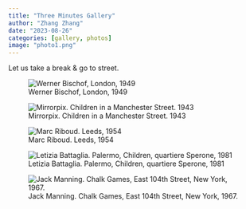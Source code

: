 ```yaml
---
title: "Three Minutes Gallery"
author: "Zhang Zhang"
date: "2023-08-26"
categories: [gallery, photos]
image: "photo1.png"
---
```


Let us take a break & go to street.



![Werner Bischof, London, 1949](photo1.png)

![Mirrorpix. Children in a Manchester Street. 1943](photo2.png)

![Marc Riboud. Leeds, 1954](photo3.png)

![Letizia Battaglia. Palermo, Children, quartiere Sperone, 1981](photo4.png)


![Jack Manning. Chalk Games, East 104th Street, New York, 1967.](photo5.png)

